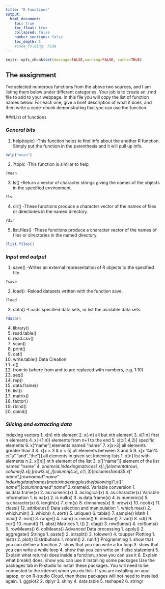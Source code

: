 ```yaml
---
title: "R Functions"
output:
  html_document:
    toc: true
    toc_float: true
    collapsed: false
    number_sections: false
    toc_depth: 1
    #code_folding: hide
---
```


```r
knitr::opts_chunk$set(message=FALSE,warning=FALSE, cache=TRUE)
```

## The assignment
I’ve selected numerous functions from the above two sources, and I am listing them below under different categories. Your job is to create an .rmd file to add to your webpage. In this file you will copy the list of function names below. For each one, give a brief description of what it does, and then write a code-chunk demonstrating that you can use the function.

###List of functions

### ***General bits***
1.	help(topic)
-This function helps to find info about the another R function. Simply put the function in the parenthesis and it will pull up info.
```r
help("mean")
```
2.	?topic
-This function is similar to help
```r
?mean
```
3.	ls()
-Return a vector of character strings giving the names of the objects in the specified environment.
```r
?ls

```
4.	dir()
-These functions produce a character vector of the names of files or directories in the named directory.
```r
?dir
```
5.	list.files()
-These functions produce a character vector of the names of files or directories in the named directory.
```r
?list.files()
```

### ***Input and output***
1.	save()
-Writes an external representation of R objects to the specified file. 
```r
?save

```
2.	load()
-Reload datasets written with the function save.
```r
?load
```
3.	data()
-Loads specified data sets, or list the available data sets.
```r
?data()
```
4.	library()
5.	read.table()
6.	read.csv()
7.	scan()
8.	print()
9.	cat()
10.	write.table()
Data Creation
1.	c()
2.	from:to (where from and to are replaced with numbers, e.g. 1:10)
3.	seq()
4.	rep()
5.	data.frame()
6.	list()
7.	matrix()
8.	factor()
9.	rbind()
10.	cbind()

### ***Slicing and extracting data***
indexing vectors
1.	x[n] nth element
2.	x[-n] all but nth element
3.	x[1:n] first n elements
4.	x[-(1:n)] elements from n+1 to the end
5.	x[c(1,4,2)] specific elements
6.	x[“name”] elements named “name”
7.	x[x>3] all elements greater than 3
8.	x[x > 3 & x < 5] all elements between 3 and 5
9.	x[x %in% c(“a”,“and”,“the”)] all elements in given set
Indexing lists
1.	x[n] list with elements n
2.	x[[n]] nt h element of the list
3.	x[[“name”]] element of the list named “name”
4.	x$name id.
Indexing matrices
1.	x[i,j] element at row i, column j
2.	x[i,] row i
3.	x[,j] column j
4.	x[,c(1,3)] columns 1 and 3
5.	x[“name”,] row named “name”
Indexing data frames (matrix indexing plus the following)
1.	x[[“name”]] column named “name”
2.	x$nameid.
Variable conversion
1.	as.data.frame(x)
2.	as.numeric(x)
3.	as.logical(x)
4.	as.character(x)
Variable information
1.	is.na(x)
2.	is.null(x)
3.	is.data.frame(x)
4.	is.numeric(x)
5.	is.character(x)
6.	length(x)
7.	dim(x)
8.	dimnames(x)
9.	nrow(x)
10.	ncol(x)
11.	class()
12.	attributes()
Data selection and manipulation
1.	which.max()
2.	which.min()
3.	which()
4.	sort()
5.	unique()
6.	table()
7.	sample()
Math
1.	max()
2.	min()
3.	range()
4.	sum()
5.	mean()
6.	median()
7.	var()
8.	sd()
9.	cor()
10.	round()
11.	abs()
Matrices
1.	t()
2.	diag()
3.	rowSums()
4.	colSums()
5.	rowMeans()
6.	colMeans()
Advanced Data processing
1.	apply()
2.	aggregate()
Strings
1.	paste()
2.	strsplit()
3.	tolower()
4.	toupper
Plotting
1.	hist()
2.	plot()
Distributions
1.	rnorm()
2.	runif()
Programming
1.	show that you can define a function
2.	show that you can write a for loop
3.	show that you can write a while loop
4.	show that you can write an if else statement
5.	Explain what return() does inside a function, show you can use it
6.	Explain what break() does, show you can use it
Installing some packages
Use the packages tab in R-studio to install these packages. You will need to be connected to the internet when you do this. If you are installing on your laptop, or on R-studio Cloud, then these packages will not need to installed again.
1.	ggplot2
2.	dplyr
3.	shiny
4.	data.table
5.	reshape2
6.	stringr


